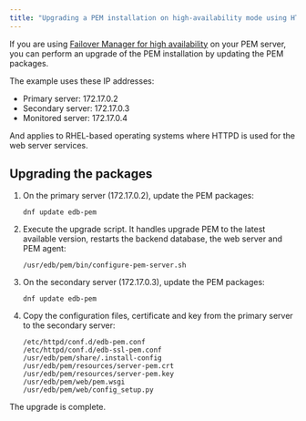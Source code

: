 ```yaml
---
title: "Upgrading a PEM installation on high-availability mode using HTTPD"
---
```


If you are using [Failover Manager for high availability](considerations/setup_ha_using_efm/) on your PEM server, you can perform an upgrade of the PEM installation by updating the PEM packages.

The example uses these IP addresses:

-  Primary server: 172.17.0.2
-  Secondary server: 172.17.0.3
-  Monitored server: 172.17.0.4

And applies to RHEL-based operating systems where HTTPD is used for the web server services.

## Upgrading the packages

1.  On the primary server (172.17.0.2), update the PEM packages: 

    ```
    dnf update edb-pem
    ```

1.  Execute the upgrade script. It handles upgrade PEM to the latest available version, restarts the backend database, the web server and PEM agent: 

    ```
    /usr/edb/pem/bin/configure-pem-server.sh
    ``` 

1.  On the secondary server (172.17.0.3), update the PEM packages:

    ```
    dnf update edb-pem
    ```

1.  Copy the configuration files, certificate and key from the primary server to the secondary server: 

    ```
    /etc/httpd/conf.d/edb-pem.conf
    /etc/httpd/conf.d/edb-ssl-pem.conf
    /usr/edb/pem/share/.install-config
    /usr/edb/pem/resources/server-pem.crt
    /usr/edb/pem/resources/server-pem.key
    /usr/edb/pem/web/pem.wsgi
    /usr/edb/pem/web/config_setup.py
    ```

The upgrade is complete. 
